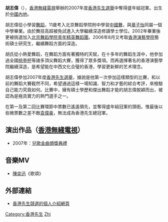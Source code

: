 {{otheruses|subject=香港先生2007年盛年組冠軍|other=其他同名人物|胡志偉}}
{{blpsources|time=2020-12-01}}
{{notability unreferenced|time=2020-12-01}}
{{藝人
| 姓名 = 胡志偉
| 類型 = 男演員
| 圖片 = 
| 圖片尺寸 = 
| 圖片簡介 = 
| 英文名 = 
| 罗马拼音 = Hu Zhi Wei
| 綽號 = 胡飛
| 國籍 = {{PRC}}
| 民族 = [[漢族|漢族]]
| 出生日期 = {{Birth_date_and_age|1981|8|14}}
| 出生地點 = {{CHN大陸}}



  籍貫：中國大陸江西省



| 逝世日期 =  
| 逝世地點 = 
| 職業 = [[學生|學生]]
| 語言 = [[國語|國語]]、[[粵語|粵語]]、[[英語|英語]]
| 教育程度 = 碩士生（[[香港演藝學院|香港演藝學院]]）
| 代表作 = 
| 出身地 = {{CHN}}
| 活躍年代 = 2007年至今
| 經紀公司 = [[電視廣播有限公司|TVB]]
| 獎項 = 2007年[[香港先生選舉|香港先生選舉]]「盛年組冠軍」
}}

'''胡志偉'''（{{bd|1981年|8月14日}}），[[香港無綫電視|香港無綫電視]]舉辦的2007年度[[香港先生選舉|香港先生選舉]]中奪得盛年組冠軍。出生於[[中國內地|中國內地]]。

胡志偉從小學習[[舞蹈|舞蹈]]，11歲考入北京舞蹈學院附中學習[[中國舞|中國舞]]，與[[章子怡|章子怡]]同屬一個中學畢業。由於舞技高超被免試進入大學繼續深造修讀學士學位。2002年畢業後更被挑選加入[[北京舞蹈學院青年精英舞蹈團|北京舞蹈學院青年精英舞蹈團]]。2006年8月又考取[[香港演藝學院|香港演藝學院]]藝術碩士研究生，繼續舞蹈方面的深造。

胡氏從小熱愛舞蹈，在舞蹈方面有著獨特的天賦，在十多年的舞蹈生涯中，他參加過全國[[桃李杯|桃李杯]]等諸多頂尖舞蹈大賽，獲得了眾多獎項。而再選擇著名的香港演藝學院繼續深造，是希望能在中西文化合璧的香港，學習更新鮮的艺术理念。

胡志偉參加2007年度[[香港先生選舉|香港先生選舉]]，據說是他第一次參加這樣類型的比賽，和以前的舞蹈大賽截然不同，希望通過這樣一場知識、智力和才藝的綜合考評，來檢驗自己能力究竟如何。比賽中，擁有碩士學歷和傑出舞蹈才能的胡志偉脫穎而出，被認為是極具實力的熱門選手之一。

在第一及第二回比賽環節中票數已遙遙領先，並奪得盛年組冠軍的頭銜。惟最後以些微票數之差不敵[[袁偉豪|袁偉豪]]，無法成為香港先生總冠軍。

==演出作品（[[香港無綫電視|香港無綫電視]]）==
* 2007年：[[兒歌金曲頒獎典禮|兒歌金曲頒獎典禮]]

==音樂MV==
* [[陳奕迅|陳奕迅]]《歌頌》

==外部連結==
*[https://web.archive.org/web/20071120013444/http://tvcity.tvb.com/special/mrhk2007/profile/11.html 香港先生競選的個人介紹網頁]

{{香港先生非勝出組別冠軍|[[陳志健|陳志健]]|[[羅天宇|羅天宇]]|2007|盛年}}
{{DEFAULTSORT:HU zhiwei}}
[[Category:香港先生|Category:香港先生]]
[[Category:胡姓|Zhi]]